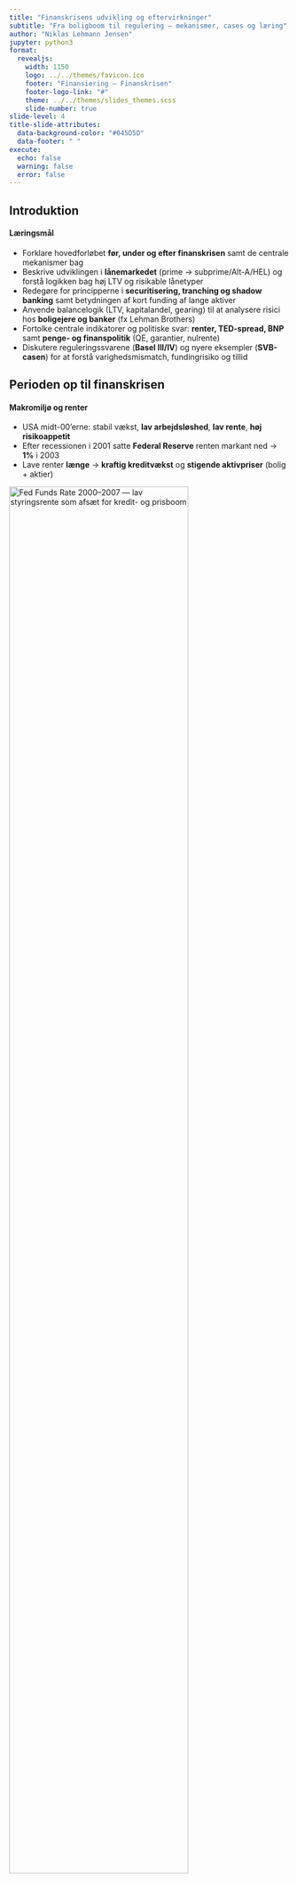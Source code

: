 ```yaml
---
title: "Finanskrisens udvikling og eftervirkninger"
subtitle: "Fra boligboom til regulering — mekanismer, cases og læring"
author: "Niklas Lehmann Jensen"
jupyter: python3
format:
  revealjs:
    width: 1150
    logo: ../../themes/favicon.ico
    footer: "Finansiering — Finanskrisen"
    footer-logo-link: "#"
    theme: ../../themes/slides_themes.scss
    slide-number: true
slide-level: 4
title-slide-attributes:
  data-background-color: "#045D5D"
  data-footer: " "
execute:
  echo: false
  warning: false
  error: false
---
```


## Introduktion {background="#00100F"}

#### Læringsmål {background="#43464B"}
- Forklare hovedforløbet **før, under og efter finanskrisen** samt de centrale mekanismer bag  
- Beskrive udviklingen i **lånemarkedet** (prime → subprime/Alt-A/HEL) og forstå logikken bag høj LTV og risikable lånetyper  
- Redegøre for principperne i **securitisering, tranching og shadow banking** samt betydningen af kort funding af lange aktiver  
- Anvende balancelogik (LTV, kapitalandel, gearing) til at analysere risici hos **boligejere og banker** (fx Lehman Brothers)  
- Fortolke centrale indikatorer og politiske svar: **renter, TED-spread, BNP** samt **penge- og finanspolitik** (QE, garantier, nulrente)  
- Diskutere reguleringssvarene (**Basel III/IV**) og nyere eksempler (**SVB-casen**) for at forstå varighedsmismatch, fundingrisiko og tillid  

 

## Perioden op til finanskrisen {background="#00100F"}

#### Makromiljø og renter {background="#43464B"}
- USA midt-00’erne: stabil vækst, **lav arbejdsløshed**, **lav rente**, **høj risikoappetit**  
- Efter recessionen i 2001 satte **Federal Reserve** renten markant ned → **1%** i 2003  
- Lave renter **længe** → **kraftig kreditvækst** og **stigende aktivpriser** (bolig + aktier)  

<img src="/images/chapters/chapter_9/kap9_FedFunds.jpg" alt="Fed Funds Rate 2000–2007 — lav styringsrente som afsæt for kredit- og prisboom" width="80%"/>

#### Huspriser {background="#43464B"}
- Reale huspriser **stabile frem til 2000**, derefter **+40% på 7 år**  
- Husprisstigninger → husholdninger kunne optage **større lån**  
- Boligen blev brugt som **”hæveautomat”** (forbrug finansieret af friværdi)  
- Skabte **illusion af varig velstand** og lav risiko  

<img src="/images/chapters/chapter_9/kap9_HouseIndex.jpg" 
alt="Reale huspriser i USA 1970–2010 — markant stigning i 00’erne" width="80%"/>

#### Aktiemarked {background="#43464B"}
- Fald i starten af 00’erne (dotcom/2001 recession)  
- Derefter **+70% stigning** frem mod 2007  
- Kombineret med stigende boligpriser → oplevet **kraftig velstandseffekt**  
- Forstærkede **optimisme, kreditgivning og risikotagning** i hele systemet  


<img src="/images/chapters/chapter_9/kap9_SPCompIndex.jpg" 
alt="S&P Composite: nedtur ifm. 2001, derefter kraftig optur til 2007" width="80%"/>

## Udviklingen i den finansielle sektor {background="#00100F"}

#### Fra prime til non-prime {background="#43464B"}

::: columns
::: {.column width="55%"}
- Kreditgivning skiftede gradvist mod **mere risikable låntagere** (subprime, Alt-A, HEL)  
- Prime-andel faldt 2001→2006; **non-prime** steg kraftigt (subprime/Alt-A/HEL)  
- Husholdninger trak **friværdi** ud (HEL/cash-outs) → forbrug drevet af huspriser  

<img src="/images/chapters/chapter_9/kap9_mortgage_origination.png" 
     alt="Sammensætning af nye boliglån 2001–2007: prime ned, subprime/Alt-A/HEL op" 
     width="100%"/>
:::

::: {.column width="45%"}
- **Conforming / FHA/VA / Jumbo**: relativt lav/moderat risiko  
- **Alt-A**: svag dokumentation; **HEL**: forbrug via friværdi (prissensitivt)  
- **Subprime**: teaser-renter, høj LTV (ofte 100%), **negativ amortisering**  
- Bæredygtighed byggede på **fortsatte prisstigninger** (refi før rentestigninger slog igennem)
:::
:::
 

## Securitisering, tranching og shadow banking {background="#00100F"}

#### CDO-strukturer og ratings {background="#43464B"}
- Lån pakkes i puljer → **tranching**: **senior / mezzanine / equity**  
- Tabet absorberes **nedefra**; senior får **AAA** (ofte overvurderet sikkerhed)  
- **CDO-squared**: meta-strukturer → **kompleksitet** og **korrelationsblindhed**

<img src="/images/chapters/chapter_9/kap9_securitization_tranching.png" alt="Securitisering og tranching: pulje af lån opdelt efter prioritet og risiko" width="90%"/>

#### Shadow banking og funding {background="#43464B"}
- **Uden for reguleret banksektor**: banklignende funktioner uden samme kapitalkrav  
- Kort funding (ABCP, repos) finansierer **lange/illikvide aktiver**  
- Risiko flyttes **ud af balancer** og bliver **uigennemsigtig/systemisk**

 

## Hvordan låntagning øger risiko {background="#00100F"}

#### Boligejer-logik (proxy for bank) {background="#43464B"}
- Køb: pris 1 mio., **20% udbetaling**, **80% lån** (LTV=80%)  
- **Egenkapital** bærer prisrisikoen; lån er fast **nominal gæld**  
- Stiger priser +50% → EK vokser kraftigt; falder −10% → EK reduceres  
- Ved meget høj LTV (90–125%) → **hurtigt insolvens** ved små prisfald

<img src="/images/chapters/chapter_9/kap9_adam_balance.png" alt="Adams balance: aktiv (bolig), passiv (lån+EK); scenarier for prisstigning/fald" width="90%"/>

#### Incitamenter op til krisen {background="#43464B"}
- Banker tjener på **større udlån**; låntagere får **højt afkast på lav EK**  
- Antagelsen “**priser falder ikke**” → skubber både banker og låntagere op ad risikostigen  
- **Høj belåning** + **svag kredit** = **systemisk sårbarhed**

 

## Gearing og kapitalandel: Lehman Brothers {background="#00100F"}

#### Eksempel: Lehman Q1 2008 {background="#43464B"}

::: {.columns}
::: {.column width="50%"}
**Kapitalandel**  

$$
\text{Kapitalandel} = \frac{\text{EK}}{\text{Aktiver}}
$$  

→ tabsabsorberende buffer
:::

::: {.column width="50%"}
**Gearing**  

$$
\text{Gearing} = \frac{\text{Aktiver}}{\text{EK}}
$$  

→ forstærker afkast/tab
:::
:::

::: {.smaller style="font-size:0.8em"}
| **Aktiver**                           | Beløb    | **Passiver og EK**           | Beløb    |
|:--------------------------------------|---------:|:-----------------------------|---------:|
| Cash og andre                         | 61.265   | Kortfristet gæld             | 300.917  |
| Værdipapirer og finansielle instrumenter | 196.997  | Værdipapirer solgt m.v.      | 61.243   |
| Reverse repo m.v.                     | 299.283  | Repos m.v.                   | 127.846  |
| Andre aktiver                         | 81.887   | Langfristet gæld             | 123.150  |
| **Sum aktiver**                       | **639.432** | **Egenkapital**              | **26.276** |
|                                       |          | **Sum passiver + EK**        | **639.432** |
:::

- Ud af aktiver på **639 mia. USD** var kun **26 mia. USD egenkapital**  

::: {.columns}
::: {.column width="50%"}
**Kapitalandel**  

$$
\frac{26.276}{639.432} \approx 4,1\%
$$
:::

::: {.column width="50%"}
**Gearing**  

$$
\frac{639.432}{26.276} \approx 24
$$
:::
:::

- **Fortolkning**: Lehman havde ~24 dollars i aktiver for hver dollar egenkapital.  
  → Et aktivfald på **4%** udhulede hele EK ⇒ insolvens.



## Krisens udbrud {background="#00100F"}

#### Fra renteløft til misligholdelser {background="#43464B"}
- Fed hæver renter fra 2004 → **ARM-ydelser stiger** (subprime hårdest ramt)  
- **Misligholdelser** stiger fra 2005; tabene **spredes** via strukturerede produkter  
- **Uigennemsigtighed**: ingen ved, **hvem** der bærer tabene → **tillid forsvinder**

#### Funding, løbetider og likviditet {background="#43464B"}
- Lange/illikvide aktiver finansieret med **kort funding** (repo, ABCP)  
- Når funding **ikke fornyes**, tvinges **brandsalg** → yderligere prisfald/tab  
- **Likviditetskrise** bliver **systemisk**

#### Lehman og TED-spread {background="#43464B"}
- **Lehman-konkurs** (sept 2008) udløser global panik — interbank **fryser til**  
- **TED-spread** måler forskellen mellem 3 måneders LIBOR og 3 måneders amerikanske statsobligationer
    - 3M Libor er den gennemsnitrente bankerne ville låne til hinanden over 3 måneder. 
    - eksploderer: pris på bank-til-bank-kredit stiger voldsomt

<img src="/images/chapters/chapter_9/kap9_STEDSpread.jpg" alt="TED-spread: LIBOR vs. T-bills — tillidskollaps i sep. 2008" width="90%"/>

#### Realøkonomisk nedtur {background="#43464B"}
- Kreditkanaler lukker → **fald i forbrug/investering**  
- **BNP** og **industriel produktion** falder kraftigt, globalt

<img src="/images/chapters/chapter_9/kap9_GDP_vs_IndustrialProduction.jpg" alt="BNP og industriel produktion i USA falder kraftigt under krisen" width="90%"/>

 

## Eftervirkninger: politik og økonomi {background="#00100F"}

#### Pengepolitik og QE {background="#43464B"}
- Styringsrenter mod **nul** (0–0,25% i USA) og **langvarigt lave**  
- **QE**: centralbanker opkøber obligationer → lavere renter, større balancer

<img src="/images/chapters/chapter_9/kap9_FedFunds_LINE.jpg" alt="Fed Funds Rate før/under/efter finanskrisen — ned til nul" width="90%"/>

#### Finanspolitik {background="#43464B"}
- **Garantier, rekapitaliseringer, redninger** af banker  
- **Store underskud** pga. stabilisatorer og aktiv finanspolitik

<img src="/images/chapters/chapter_9/kap9_Underskud.jpg" alt="USA: historisk stort budgetunderskud i 2009, eftervirkninger i årene efter" width="90%"/>

#### Global varig effekt {background="#43464B"}
- Verdens BNP på **lavere vækstbane** vs. hypotetisk præ-krisetrend

<img src="/images/chapters/chapter_9/kap9_WorldGdp_real_vs_hypothetical.jpg" alt="Globalt BNP: faktisk vs. hypotetisk uden krise — vedvarende output-gap" width="90%"/>

 

## Øget regulering: Basel III/IV {background="#00100F"}

#### Fra svagheder til regler {background="#43464B"}
- Svagheder før 2008: **lav kapital**, **kort funding**, **kompleksitet**, **modelafhængighed**  
- Basel III: mere og bedre kapital (**CET1 ≥ 7%** af RWA), **buffere**, **LCR/NSFR**, **leverage-ratio**  
- “Basel IV”: **output floor 72,5%**, styrket standardmetode, strammere krav til SIFI’er

<img src="/images/chapters/chapter_9/kap9_Søjlerbasel.png" alt="Basel: Søjle 1–3 (kapitalkrav, tilsyn, markedsdisciplin) som samlet arkitektur" width="80%"/>

#### Søjle 1–3 (kort) {background="#43464B"}
- **Søjle 1**: minimumskapitalkrav (kredit, marked, operationel), højere CET1 + buffere  
- **Søjle 2**: tilsyn/ICAAP — ekstra kapital for ikke-dækkede risici; fokus på likviditet/gearing  
- **Søjle 3**: transparens/markedsdisciplin — mere **gennemsigtighed** efter oplevet panik

 

## Kan “det” ske igen? (SVB-case 2023) {background="#00100F"}

#### Fra kreditkompl. (2008) til varighed (2023) {background="#43464B"}
- 2008: **kreditrisiko & kompleksitet** (MBS/CDO’er, illikviditet)  
- 2023: **renterisiko & varighed** (stats/agency/MBS, HTM) + **digitalt bank run**  
- Fællesnævner: **mismatch** + **høj gearing** + **tillidschok**

#### SVB: forretningsmodel og sårbarheder {background="#43464B"}
- Kundebase: **VC/tech**, **store uforsikrede indskud**, **høj deposit beta**  
- Aktivside: **lange, fastforrentede** obligationer (ofte **HTM**)  
- Passivside: **kort/flygtig** funding → **løbetidsmismatch**  
- Regnskab ≠ økonomi: **urealiserede tab** bliver reelle ved run



## Rentespænd og nettorentemargin {background="#00100F"}

#### Generel bank {background="#43464B"}

- Nettorentemargin (NIM):
  $$
  \text{NIM} = \frac{\text{Renteindtægter} - \text{Renteudgifter}}{\text{Gennemsnitlige rentebærende aktiver}}
  $$

- Med balanceidentiteten $$ A_e = IB + E $$ fås:
  $$
  \text{NIM} = (\bar r_A - \bar r_{IB}) + \bar r_{IB}\frac{E}{A_e}
  $$

- **Fortolkning:**  
  - Første led = klassisk rentespænd.  
  - Andet led = bidrag fra egenkapital (gratis funding).  
  - NIM > spread når EK-andelen er betydelig og $$\bar r_{IB}>0$$ 


#### Ren udlånsbank {background="#43464B"}

- Antag: en bank har kun **udlån** som aktiver og **indlån** som funding.  
- Balanceidentitet:
  $$
  L = D + E
  $$
  hvor $L$ = lån, $D$ = indlån, $E$ = egenkapital.  

- Med $ \bar r_A = r_L $ (lånerente) og $ \bar r_{IB} = r_D $ (indlånsrente) bliver NIM:  

  $$
  \text{NIM} = (r_L - r_D) + r_D \frac{E}{L}
  $$

- **Fortolkning:**  
  - Første led: klassisk spread mellem lånerente og indlånsrente.  
  - Andet led: løft fra egenkapitalen.  
  - Hvis $r_D > 0$, ligger NIM **over** det simple spread.  
  - Hvis $r_D < 0$, ligger NIM **under** det simple spread.  
  - NIM ≈ spread kræver enten $$E/L \to 0$$ eller $$r_D \approx 0$$ 


#### Klassisk bank vs. SVB (skematisk) {background="#43464B"}

::: {.smaller style="font-size:0.8em"}
| **Klassisk bank — aktiver** |   | **SVB — aktiver** |   |
|---|---|---|---|
| Udlån | Høj andel | Obligationer | Meget høj andel (lange, fastforrentede; HTM) |
| Obligationer | Moderat | Udlån | Lav andel |
| Likvider | Mindre | Likvider | Begrænset |

| **Passiver/EK** |   | **Passiver/EK** |   |
|---|---|---|---|
| Indlån | Bred, diversificeret | Indlån | Koncentreret, stor andel uforsikrede |
| Ekstern funding | Varierer | Ekstern funding | Lav |
| Egenkapital | 20–30% af aktiver | Egenkapital | ~8% af aktiver |
:::



## Egenkapitalens varighed {background="#00100F"}

#### Formel og intuition {background="#43464B"}
- Egenkapitalens varighed (følsomhed for renteændringer):  
  $$
  V_E \;=\; V_P \;+\; \frac{MVA}{MVE}\,\bigl(V_A - V_P\bigr)
  $$
  - $V_A$: aktivvarighed, $V_P$: passivvarighed, $MVA/MVE$: **gearing**  
- **Mismatch** $ (V_A>V_P) $ + **høj gearing** ⇒ **stor $V_E$**

::: {.smaller style="font-size:0.8em"}
|                        | **Standard bank** | **SVB-lignende bank** |
|---|---:|---:|
| Aktiver, varighed      | $V_A \approx 2{,}3$ | $V_A \approx 4{,}6$ |
| Passiver, varighed     | $V_P \approx 2{,}0$ | $V_P \approx 0{,}25$ |
| Gearing $MVA/MVE$      | ~10 | ~12,5 |
| **Egenkapital-varighed $V_E$** | **~5** | **>50** |
:::

- **Konsekvens**: 1 %-point rentehop kan **halvere** EK-markedsværdi i SVB-profilen  
- **IRRBB-læring**: styr efter **økonomisk** kapital, match varighed, hedge risiko



## Afrunding {background="#00100F"}

#### Hovedpointer {background="#43464B"}
- **Før krisen**: lave renter, prisboom, skift mod **non-prime** og **kompleks struktur**  
- **Krisen**: misligholdelser → uigennemsigtighed → fundingfrys → systemisk panik  
- **Eftervirkninger**: nulrenter/QE, store underskud, vedvarende lavere vækstbane  
- **Regulering**: Basel III/IV — mere/bedre kapital, LCR/NSFR, leverage-backstop, output-floor  
- **I dag**: kriser skifter form; mekanismen består — **mismatch + gearing + tillid**

